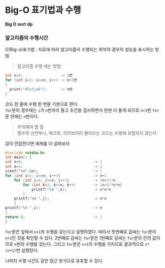 # Big-O 표기법과 수행
**Big O** **sort** **dp**

### 알고리즘의 수행시간

O(Big-o)표기법 : 자료에 따라 알고리즘이 수행되는 최악의 경우의 성능을 표시하는 방법

> 알고리즘 수행 세는 방법

```c
int n=0;                 -> 1번
for (int i=1; i<=n; i++) -> n+1번
{​​​​​
  print("dlsfjak");      -> n번
}​​​​​​​​​​​
```

코드 한 줄에 수행 한 번을 기본으로 한다.  
`for`문의 경우에는 `i`가 `n`번까지 돌고 조건을 검사하면서 한번 더 돌게 되므로 `n+1`번 `for`문 안에는 `n`번이다.
> 주의해야 할 점  
> 함수의 선언부나, 매크로, 라이브러리 불러오는 코드는 수행에 포함되지 않는다

감이 안잡힌다면 예제를 더 살펴보자

```c
#include <stdio.h>
int main() {
int n=0;                                -> 1
int a=1;                                -> 1
scanf("%d",&n);                         -> 1
for (int i=1; i<=n; i++){               -> n+1        ​​​​​​​​​​​​​​​​​​​​​​​​​​​​​​​​​​​​​​​​​​​​​​​​​​​​​​​​​​​​​​​​​​​​​​​​​​​​​​​​​​​​​​​​​​​​​​​​​​​​​​​​​​​​
    for (int j=1; j<=n; j++){           -> (n+1)*n ​​​​​​​​​​​​​​​​​​​​​​​​​​​​​​​​​​​​​​​​​​​​​​​​​​​​​​​​​​​​​​​​​​​​​​​​​​​​​​​​​​​​​​​​​​​​​​​​​​​​​​​​​​​​​​​
        for (int k=1; k<=n; k++)        -> (n+1)*n*n{​​​​​​​​​​​​​​​​​​​​​​​​​​​​​​​​​​​​​​​​​​​​​​​​​​​​​​​​​​​​​​​​​​​​​​​​​​​​​​​​​​​​​​​​​​​​​​​​​​​​​​​​​​​​​​​​​
            printf("%d ",k);            -> n*n*n
        }​​​​​​​​​​​​​​​​​​​​​​​​​​​​​​​​​​​​​​​​​​​​​​​​​​​​​​​​​​​​​​​​​​​​​​​​​​​​​​​​​​​​​​​​​​​​​​​​​​​​​​​​​​​​​​​​​​​​​
    printf("%d ",j);                    -> n*n
    }​​​​​​​​​​​​​​​​​​​​​​​​​​​​​​​​​​​​​​​​​​​​​​​​​​​​​​​​​​​​​​​​​​​​​​​​​​​​​​​​​​​​​​​​​​​​​​​​​​​​​​​​​​​​​​​​​​​​​
printf("%d ",i);                        -> n
}​​​​​​​​​​​​​​​​​​​​​​​​​​​​​​​​​​​​​​​​​​​​​​​​​​​​​​​​​​​​​​​​​​​​​​​​​​​​​​​​​​​​​​​​​​​​​​​​​​​​​​​​​​​​​​​
return 0;                               -> 1
}​​​​​​​​​​​​​​​​​​​​​​​​​​​​​​​​​​​​​​​​​​​​​​​​​​​​​​​​​​​​​​​​​​​​​​​​​​​​​​​​​​​​​​​​​​​​​​​​​​​​​​​
```

`for`문은 앞에서 `n+1`의 수행을 갖는다고 설명하였다. 
따라서 첫번째로 감싸는 `for`문이 `n+1`인 것을 확인할 수 있다. 
2번째로 감싸는 `for`문은 1번째로 감싸는 `for`문의 안의 값이므로 `n`번의 수행을 갖는다. 
그리고 `for`문은 `n+1`의 수행을 가지므로 결과적으로 `n*(n+1)`번 실행된다.  
  
나머지 수행 시간도 같은 접근 방식으로 유추할 수 있다.

